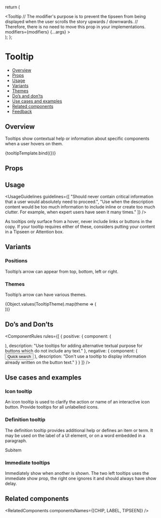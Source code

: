 
<Meta title="Popover/Tooltip" component={Tooltip} />

<!--- Component template -->

  return (
    <div className="l3-storybook-tooltip_overview">
      <Tooltip
        // The modifier's purpose is to prevent the tipseen from being displayed when the user scrolls the story upwards / downwards.
        // Therefore, there is no need to move this prop in your implementations.
        modifiers={modifiers}
        {...args}
      >
        <div />
      </Tooltip>
    </div>
  );
};

<!--- Component documentation -->

# Tooltip

- [Overview](#overview)
- [Props](#props)
- [Usage](#usage)
- [Variants](#variants)
- [Themes](#themes)
- [Do’s and don’ts](#dos-and-donts)
- [Use cases and examples](#use-cases-and-examples)
- [Related components](#related-components)
- [Feedback](#feedback)

## Overview

Tooltips show contextual help or information about specific components when a user hovers on them.

<Canvas>
  <Story name="Overview" args={{ shouldShowOnMount: true, content: "I’m a tooltip" }}>
    {tooltipTemplate.bind({})}
  </Story>
</Canvas>

## Props

<ArgsTable story="Overview" />

## Usage

<UsageGuidelines
  guidelines={[
    "Should never contain critical information that a user would absolutely need to proceed.",
    "Use when the description content would be too much information to include inline or create too much clutter. For example, when expert users have seen it many times."
  ]}
/>

<Tip>
  As tooltips only surface from a hover, never include links or buttons in the copy. If your tooltip requires either of
  these, considers putting your content in a
  <Link href="/?path=/docs/popover-tipseen--overview" size={Link.sizes.SMALL} withoutSpacing>
    Tipseen
  </Link>
  or
  <Link href="/?path=/docs/feedback-attentionbox--overview" size={Link.sizes.SMALL}>
    Attention box.
  </Link>
</Tip>

## Variants

### Positions

Tooltip’s arrow can appear from top, bottom, left or right.

<Canvas>
  <Story name="Positions">
    <div className="l3-storybook-tooltip_top">
      <Tooltip
        // The modifier's purpose is to prevent the tipseen from being displayed when the user scrolls the story upwards / downwards.
        // Therefore, there is no need to move this prop in your implementations.
        modifiers={modifiers}
        content="Top"
        shouldShowOnMount
        position={Tooltip.positions.BOTTOM}
        animationType="expand"
      >
        <div />
      </Tooltip>
    </div>
    <div className="l3-storybook-tooltip_bottom">
      <Tooltip
        // The modifier's purpose is to prevent the tipseen from being displayed when the user scrolls the story upwards / downwards.
        // Therefore, there is no need to move this prop in your implementations.
        modifiers={modifiers}
        content="Bottom"
        shouldShowOnMount
        animationType="expand"
      >
        <div />
      </Tooltip>
    </div>
    <div className="l3-storybook-tooltip_right">
      <Tooltip
        // The modifier's purpose is to prevent the tipseen from being displayed when the user scrolls the story upwards / downwards.
        // Therefore, there is no need to move this prop in your implementations.
        modifiers={modifiers}
        content="Left"
        position={Tooltip.positions.RIGHT}
        shouldShowOnMount
        animationType="expand"
      >
        <div />
      </Tooltip>
    </div>
    <div className="l3-storybook-tooltip_left">
      <Tooltip
        // The modifier's purpose is to prevent the tipseen from being displayed when the user scrolls the story upwards / downwards.
        // Therefore, there is no need to move this prop in your implementations.
        modifiers={modifiers}
        content="Right"
        position={Tooltip.positions.LEFT}
        shouldShowOnMount
        animationType="expand"
      >
        <div />
      </Tooltip>
    </div>
  </Story>
</Canvas>

### Themes

Tooltip’s arrow can have various themes.

<Canvas>
  <Story name="Themes">
    {Object.values(TooltipTheme).map(theme => (
      <div className="l3-storybook-tooltip_top" key={theme}>
        <Tooltip
          modifiers={modifiers}
          content={capitalize(theme)}
          shouldShowOnMount
          position={Tooltip.positions.BOTTOM}
          animationType="expand"
          theme={theme}
        >
          <div />
        </Tooltip>
      </div>
    ))}
  </Story>
</Canvas>

## Do’s and Don’ts

<ComponentRules
  rules={[
    {
      positive: {
        component: (
          <Tooltip shouldShowOnMount content="Open quick search  + B">
            <div className="l3-storybook-tooltip_icon-box">
              <Icon icon={Bolt} iconSize="32" />
            </div>
          </Tooltip>
        ),
        description: "Use tooltips for adding alternative textual purpose for buttons which do not include any text."
      },
      negative: {
        component: (
          <Tooltip shouldShowOnMount content="Open quick search  + B">
            <Button>Quick search</Button>
          </Tooltip>
        ),
        description: "Don't use a tooltip to display information already written on the button text."
      }
    }
  ]}
/>

## Use cases and examples

### Icon tooltip

An icon tooltip is used to clarify the action or name of an interactive icon button. Provide tooltips for all unlabelled icons.

<Canvas>
  <Story name="Icon tooltip">
    <div className="l3-storybook-tooltip_box">
      <Tooltip content="Hidden columns">
        <div className="l3-storybook-tooltip_icon-wrapper">
          <Icon icon={Hide} />
        </div>
      </Tooltip>
    </div>
  </Story>
</Canvas>

### Definition tooltip

The definition tooltip provides additional help or defines an item or term. It may be used on the label of a UI element, or on a word embedded in a paragraph.

<Canvas>
  <Story name="Definition tooltip">
    <div className="l3-storybook-tooltip_box">
      <Tooltip content="Item name: Bottom sheets">
        <div className="l3-storybook-tooltip_icon-wrapper">
          <Icon icon={Subitems} />
          <span>Subitem</span>
        </div>
      </Tooltip>
    </div>
  </Story>
</Canvas>

### Immediate tooltips

Immediately show when another is shown. The two left tooltips uses the immediate show prop, the right one ignores it and should always have show delay.

<Canvas>
  <Story name="Immediate tooltips">
    <div className="l3-storybook-tooltip_box">
      <Tooltip immediateShowDelay={0} content="I'm a tooltip">
        <TooltipReference />
      </Tooltip>
      <Tooltip immediateShowDelay={0} content="I'm a tooltip">
        <TooltipReference />
      </Tooltip>
      <Tooltip content="I'm a tooltip">
        <TooltipReference />
      </Tooltip>
    </div>
  </Story>
</Canvas>

## Related components

<RelatedComponents componentsNames={[CHIP, LABEL, TIPSEEN]} />
